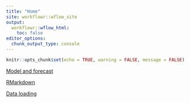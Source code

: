 ```yaml
---
title: "Home"
site: workflowr::wflow_site
output:
  workflowr::wflow_html:
    toc: false
editor_options:
  chunk_output_type: console
---
```

```r
knitr::opts_chunk$set(echo = TRUE, warning = FALSE, message = FALSE)
```

[Model and forecast](docs/forecast.html)

[RMarkdown](analysis/forecast.Rmd)

[Data loading](code/load-data.R)
